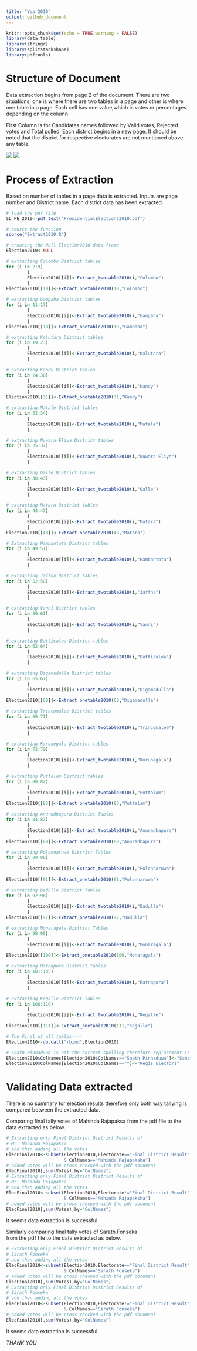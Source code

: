 ```yaml
---
title: "Year2010"
output: github_document
---
```


```r
knitr::opts_chunk$set(echo = TRUE,warning = FALSE)
library(data.table)
library(stringr)
library(splitstackshape)
library(pdftools)
```

# Structure of Document

Data extraction begins from page 2 of the document. There are two situations, 
one is where there are two tables in a page and other is where one table in a page.
Each cell has one value,which is votes or percentages depending on the column.

First Column is for Candidates names followed by Valid votes, Rejected votes and 
Total polled. Each district begins in a new page. It should be noted that the district
for respective electorates are not mentioned above any table.

![](Fig1.JPG)
![](Fig11.JPG)

# Process of Extraction

Based on number of tables in a page data is extracted. Inputs are page number and
District name. Each district data has been extracted.

```r
# load the pdf file
SL_PE_2010<-pdf_text("PresidentialElections2010.pdf")

# source the function
source("Extract2010.R")

# creating the Null Election2010 data frame
Election2010<-NULL

# extracting Colombo District tables
for (i in 2:9) 
        {
        Election2010[[i]]<-Extract_twotable2010(i,"Colombo")
        }
Election2010[[10]]<-Extract_onetable2010(10,"Colombo")

# extracting Gampaha District tables
for (i in 11:17) 
        {
        Election2010[[i]]<-Extract_twotable2010(i,"Gampaha")
        }
Election2010[[18]]<-Extract_onetable2010(18,"Gampaha")

# extracting Kalutara District tables
for (i in 19:23) 
        {
        Election2010[[i]]<-Extract_twotable2010(i,"Kalutara")
        }

# extracting Kandy District tables
for (i in 24:30) 
        {
        Election2010[[i]]<-Extract_twotable2010(i,"Kandy")
        }
Election2010[[31]]<-Extract_onetable2010(31,"Kandy")

# extracting Matale District tables
for (i in 32:34) 
        {
        Election2010[[i]]<-Extract_twotable2010(i,"Matale")
        }

# extracting Nuwara-Eliya District tables
for (i in 35:37) 
        {
        Election2010[[i]]<-Extract_twotable2010(i,"Nuwara Eliya")
        }

# extracting Galle District tables
for (i in 38:43) 
        {
        Election2010[[i]]<-Extract_twotable2010(i,"Galle")
        }

# extracting Matara District tables
for (i in 44:47) 
        {
        Election2010[[i]]<-Extract_twotable2010(i,"Matara")
        }
Election2010[[48]]<-Extract_onetable2010(48,"Matara")

# Extracting Hambantota District tables
for (i in 49:51) 
        {
        Election2010[[i]]<-Extract_twotable2010(i,"Hambantota")
        }

# extracting Jaffna District tables
for (i in 52:58) 
        {
        Election2010[[i]]<-Extract_twotable2010(i,"Jaffna")
        }

# extracting Vanni District tables
for (i in 59:61) 
        {
        Election2010[[i]]<-Extract_twotable2010(i,"Vanni")
        }

# extracting Batticaloa District tables
for (i in 62:64) 
        {
        Election2010[[i]]<-Extract_twotable2010(i,"Batticaloa")
        }

# extracting Digamadulla District tables
for (i in 65:67) 
        {
        Election2010[[i]]<-Extract_twotable2010(i,"Digamadulla")
        }
Election2010[[68]]<-Extract_onetable2010(68,"Digamadulla")

# extracting Trincomalee District tables
for (i in 69:71) 
        {
        Election2010[[i]]<-Extract_twotable2010(i,"Trincomalee")
        }

# extracting Kurunegala District tables
for (i in 72:79) 
        {
        Election2010[[i]]<-Extract_twotable2010(i,"Kurunegala")
        }

# extracting Puttalam District tables
for (i in 80:82) 
        {
        Election2010[[i]]<-Extract_twotable2010(i,"Puttalam")
        }
Election2010[[83]]<-Extract_onetable2010(83,"Puttalam")

# extracting Anuradhapura District Tables
for (i in 84:87) 
        {
        Election2010[[i]]<-Extract_twotable2010(i,"Anuradhapura")
        }
Election2010[[88]]<-Extract_onetable2010(88,"Anuradhapura")

# extracting Polonnaruwa District Tables
for (i in 89:90) 
        {
        Election2010[[i]]<-Extract_twotable2010(i,"Polonnaruwa")
        }
Election2010[[91]]<-Extract_onetable2010(91,"Polonnaruwa")

# extracting Badulla District Tables
for (i in 92:96) 
        {
        Election2010[[i]]<-Extract_twotable2010(i,"Badulla")
        }
Election2010[[97]]<-Extract_onetable2010(97,"Badulla")

# extracting Monaragala District Tables
for (i in 98:99) 
        {
        Election2010[[i]]<-Extract_twotable2010(i,"Monaragala")
        }
Election2010[[100]]<-Extract_onetable2010(100,"Monaragala")

# extracting Ratnapura District Tables
for (i in 101:105) 
        {
        Election2010[[i]]<-Extract_twotable2010(i,"Ratnapura")
        }

# extracting Kegalle District Tables
for (i in 106:110) 
        {
        Election2010[[i]]<-Extract_twotable2010(i,"Kegalle")
        }
Election2010[[111]]<-Extract_onetable2010(111,"Kegalle")

# The Final of all tables----
Election2010<-do.call("rbind",Election2010)

# Snath Pinnaduwa is not the correct spelling therefore replacement is done
Election2010$ColNames[Election2010$ColNames=="Snath Pinnaduwa"]<-"Sanath Pinnaduwa"
Election2010$ColNames[Election2010$ColNames==""]<-"Regis Electors"
```

# Validating Data extracted 

There is no summary for election results therefore only both way tallying
is compared between the extracted data.

Comparing final tally votes of Mahinda Rajapaksa from the pdf file 
to the data extracted as below. 

```r
# Extracting only Final District District Results of 
# Mr. Mahinda Rajapaksa
# and then adding all the votes 
ElecFinal2010<-subset(Election2010,Electorate=="Final District Result" 
                      & ColNames=="Mahinda Rajapaksha")
# added votes will be cross checked with the pdf document
ElecFinal2010[,sum(Votes),by="ColNames"]
# Extracting only Final District District Results of 
# Mr. Mahinda Rajapaksa
# and then adding all the votes
ElecFinal2010<-subset(Election2010,Electorate!="Final District Result" 
                      & ColNames=="Mahinda Rajapaksha")
# added votes will be cross checked with the pdf document
ElecFinal2010[,sum(Votes),by="ColNames"]
```

It seems data extraction is successful.

Similarly comparing final tally votes of  Sarath Fonseka  
from the pdf file to the data extracted as below. 

```r
# Extracting only Final District District Results of 
# Sarath Fonseka
# and then adding all the votes 
ElecFinal2010<-subset(Election2010,Electorate=="Final District Result" 
                      & ColNames=="Sarath Fonseka")
# added votes will be cross checked with the pdf document
ElecFinal2010[,sum(Votes),by="ColNames"]
# Extracting only Final District District Results of 
# Sarath Fonseka
# and then adding all the votes 
ElecFinal2010<-subset(Election2010,Electorate!="Final District Result" 
                      & ColNames=="Sarath Fonseka")
# added votes will be cross checked with the pdf document
ElecFinal2010[,sum(Votes),by="ColNames"]
```

It seems data extraction is successful.

*THANK YOU*